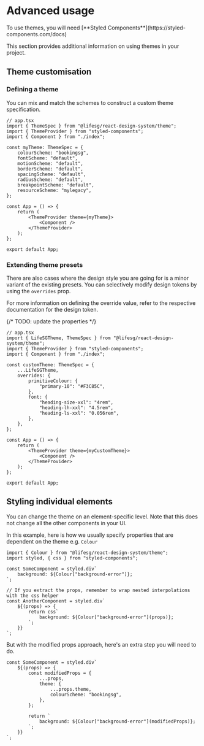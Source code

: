 
<Meta title="Foundations/Themes/Advanced usage" />

# Advanced usage

<DocInfo>
    To use themes, you will need [**Styled
    Components**](https://styled-components.com/docs)
</DocInfo>

This section provides additional information on using themes in your project.

## Theme customisation

### Defining a theme

You can mix and match the schemes to construct a custom theme specification.

```tsx
// app.tsx
import { ThemeSpec } from "@lifesg/react-design-system/theme";
import { ThemeProvider } from "styled-components";
import { Component } from "./index";

const myTheme: ThemeSpec = {
    colourScheme: "bookingsg",
    fontScheme: "default",
    motionScheme: "default",
    borderScheme: "default",
    spacingScheme: "default",
    radiusScheme: "default",
    breakpointScheme: "default",
    resourceScheme: "mylegacy",
};

const App = () => {
    return (
        <ThemeProvider theme={myTheme}>
            <Component />
        </ThemeProvider>
    );
};

export default App;
```

### Extending theme presets

There are also cases where the design style you are going for is a minor variant
of the existing presets. You can selectively modify design tokens by using the
`overrides` prop.

For more information on defining the override value, refer to the respective
documentation for the design token.

{/* TODO: update the properties */}

```tsx
// app.tsx
import { LifeSGTheme, ThemeSpec } from "@lifesg/react-design-system/theme";
import { ThemeProvider } from "styled-components";
import { Component } from "./index";

const customTheme: ThemeSpec = {
    ...LifeSGTheme,
    overrides: {
        primitiveColour: {
            "primary-10": "#F3C85C",
        },
        font: {
            "heading-size-xxl": "4rem",
            "heading-lh-xxl": "4.5rem",
            "heading-ls-xxl": "0.056rem",
        },
    },
};

const App = () => {
    return (
        <ThemeProvider theme={myCustomTheme}>
            <Component />
        </ThemeProvider>
    );
};

export default App;
```

## Styling individual elements

You can change the theme on an element-specific level. Note that this does not
change all the other components in your UI.

In this example, here is how we usually specify properties that are dependent on
the theme e.g. `Colour`

```tsx
import { Colour } from "@lifesg/react-design-system/theme";
import styled, { css } from "styled-components";

const SomeComponent = styled.div`
    background: ${Colour["background-error"]};
`;

// If you extract the props, remember to wrap nested interpolations with the css helper
const AnotherComponent = styled.div`
    ${(props) => {
        return css`
            background: ${Colour["background-error"](props)};
        `;
    }}
`;
```

But with the modified props approach, here's an extra step you will need to do.

```tsx
const SomeComponent = styled.div`
    ${(props) => {
        const modifiedProps = {
            ...props,
            theme: {
                ...props.theme,
                colourScheme: "bookingsg",
            },
        };

        return `
            background: ${Colour["background-error"](modifiedProps)};
        `;
    }}
`;
```
